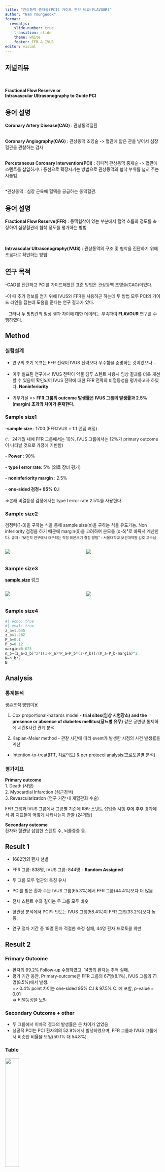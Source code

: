 ```yaml
---
title: "관상동맥 중재술(PCI) 가이드 전략 비교(FLAVOUR)"
author: "Nam YoungWook"
format: 
  revealjs:
    slide-number: true
    transition: slide
    theme: white
    footer: FFR & IVUS
editor: visual
---
```


## 저널리뷰

<br><br> **Fractional Flow Reserve or**<br> **Intravascular Ultrasonography to Guide PCI**

## 용어 설명

**Coronary Artery Disease(CAD)** : 관상동맥질환 <br> <br>

**Coronary Angiography(CAG)** : 관상동맥 조영술 -\> 혈관에 얇은 관을 넣어서 심장혈관을 관찰하는 검사 <br> <br>

**Percutaneous Coronary Intervention(PCI)** : 경피적 관상동맥 중재술 -\> 혈관에 스텐트를 삽입하거나 풍선으로 확장시키는 방법으로 관상동맥의 협착 부위를 넓혀 주는 시술법 <br><br>

\*관상동맥 : 심장 근육에 혈액을 공급하는 동맥혈관.

## 용어 설명

**Fractional Flow Reserve(FFR)** : 동맥협착이 있는 부분에서 혈액 흐름의 정도를 측정하여 심장혈관의 협착 정도를 평가하는 방법

<br> <br> **Intrvascular Ultrasonography(IVUS)** : 관상동맥의 구조 및 협착을 진단하기 위해 초음파로 확인하는 방법

## 연구 목적

-CAD를 진단하고 PCI를 가이드해왔던 표준 방법은 관상동맥 조영술(CAG)이었다. <br><br> -이 때 추가 정보를 얻기 위해 IVUS와 FFR을 사용하곤 하는데 두 방법 모두 PCI의 가이드 라인을 잡는데 도움을 준다는 연구 결과가 있다. <br><br> - 그러나 두 방법간의 임상 결과 차이에 대한 데이터는 부족하여 **FLAVOUR** 연구를 수행하였다.

## Method {.smaller}

::: panel-tabset
### 실험설계

- 연구의 초기 목표는 FFR 전략이 IVUS 전략보다 우수함을 증명하는 것이었으나... <br> <br>
- 이후 발표된 연구에서 IVUS 전략이 약물 침투 스텐트 사용시 임상 결과를 더욱 개선할 수 있음이 확인되어 IVUS 전략에 대한 FFR 전략의 비열등성을 평가하고자 하였다. **Noninferiority** <br><br>
- 귀무가설 =\> **FFR 그룹의 outcome 발생률은 IVUS 그룹의 발생률과 2.5%(margin) 초과의 차이가 존재한다.**

### Sample size1

\-**sample size** : 1700 (FFR:IVUS = 1:1 랜덤 배정) <br>

(∵ 24개월 내에 FFR 그룹에서는 10%, IVUS 그룹에서는 12%가 primary outcome이 나타날 것으로 가정에 기반함)<br><br> - **Power** : 90% <br><br> - **type I error rate**: 5% (의료 장비 평가) <br><br> - **noninferiority margin** : 2.5% <br><br> - **one-sided 검정+ 95% C.I** <br><br> =\>본래 비열등성 검정에서는 type I error rate 2.5%을 사용한다.

### Sample size2

검정력(1-β)을 구하는 식을 통해 sample size(n)을 구하는 식을 유도가능. Non inferiority 검정을 하기 때문에 margin(δ)을 고려하여 분모를 (d-δ)²로 바꿔서 계산한다. 
<small>출처 : "보건학 연구에서 요구되는 적정 표본크기 결정 방법" - 서울대학교 보건대학원 김호 교수님</small>

::: columns
::: {.column width="50%"}
![](https://user-images.githubusercontent.com/87808247/254565043-d96a2252-a623-4351-8913-a759a00a77fe.png)
:::

::: {.column width="50%"}
![](https://user-images.githubusercontent.com/87808247/254565048-669cf062-6d24-4e87-95fb-0d1e35e99e34.png)
:::
:::

### Sample size3

[**sample size**](http://powerandsamplesize.com/Calculators/) 링크

::: columns
::: {.column width="50%"}
![](https://user-images.githubusercontent.com/87808247/254501012-80ae107d-2cb3-4858-a0a1-5c5d08dff178.png)
:::

::: {.column width="50%"}
![](https://user-images.githubusercontent.com/87808247/254568603-ead167cf-d5e1-4c09-ae30-beb3cc929bfe.png)
:::
:::

### Sample size4

```r
#| echo: true
#| eval: true
z_a=1.645
z_b=1.282
P_a=0.1
P_b=0.12
margin=0.025
n_b=(z_a+z_b)^2*((1-P_a)*P_a+P_b*(1-P_b))/(P_a-P_b-margin)^2
N=n_b*2
N
```
:::

## Analysis {.smaller}

::: panel-tabset
### 통계분석

생존분석 방법이용

1.  Cox proportional-hazards model - **trial sites(임상 시험장소) and the presence or absence of diabetes mellitus(당뇨병 유무)** 같은 공변량 통제하에 시간&사건 관계 분석 <br>

2.  Kaplan-Meier method - 관찰 시간에 따라 event가 발생한 시점의 사건 발생률을 계산


- Intention-to-treat(ITT, 치료의도) & per protocol analysis(프로토콜별 분석) 

### 평가지표

**Primary outcome**<br> 1. Death (사망)<br> 2. Myocardial Infarction (심근경색)<br> 3. Revascularization (연구 기간 내 재혈관화 수술)<br>

FFR 그룹과 IVUS 그룹에서 그룹별 기준에 따라 스텐트 삽입술 시행 후에 추후 경과에서 위 지표들이 어떻게 나타나는지 관찰 (24개월)

**Secondary outcome**<br> 환자와 혈관당 삽입한 스텐트 수, 뇌졸증증 등..
:::

## Result 1 {.smaller}

-   1682명의 환자 선별<br>

-   FFR 그룹: 838명, IVUS 그룹: 844명 - **Random Assigned**<br>

-   두 그룹 모두 혈관의 특징 유사<br>

-   PCI를 받은 환자 수는 IVUS 그룹(65.3%)에서 FFR 그룹(44.4%)보다 더 많음<br>

-   전체 스텐트 수와 길이는 두 그룹 모두 비슷 <br>

-   혈관당 분석에서 PCI의 빈도는 IVUS 그룹(58.4%)이 FFR 그룹(33.2%)보다 높음.<br>

-   연구 절차 기간 중 19명 환자 적절한 측정 실패, 44명 환자 프로토콜 위반

## Result 2 {.smaller .scrollable}

::: panel-tabset
### Frimary Outcome

-   환자의 99.2% Follow-up 수행하였고, 14명의 환자는 추적 실패.
-   평가 기간 동안, Primary-outcome은 FFR 그룹의 67명(8.1%), IVUS 그룹의 71명(8.5%)에서 발생.<br> =\> 0.4% point 차이는 one-sided 95% C.I & 97.5% C.I에 포함, p-value = 0.01<br>
    => 비열등성을 보임

### Secondary Outcome + other

-   두 그룹에서 이차적 결과의 발생률은 큰 차이가 없었음<br>
-   성공적 PCI는 PCI 환자의의 52.9%에서 발생하였으며, FFR 그룹과 IVUS 그룹에서 비슷한 비율을 보임(50.1% 대 54.8%).

### Table

![](https://user-images.githubusercontent.com/87808247/254593824-7fc0ee91-6370-48a2-b4e9-f5fba13c245a.png){width="90%," height="30%"}
:::

## Conclusion {.smaller .scrollable}

::: panel-tabset
### 결론

-   CAD환자들에서 FFR 가이드 사용은 Primary Outcome 측면에서 IVUS 가이드에 비해 비열등성을 보인다는 것을 확인함.
-   IVUS 그룹에 비해 FFR 그룹에서 대상 혈관 PCI의 발생률이 낮았고, 이로 인해 스텐트의 삽입이 덜 이루어짐. <br>BUT, 환자 임상보고 결과는 두 그룹에서 비슷하게 확인.

### 한계

-   CAD 환자 중에서도 해부학적으로 복잡성이 낮은 환자들을 선별함<br> =\> 고위험 환자에게 적용 어려움
-   수술하는 의사들은 연구 그룹 배정을 알고있음.
-   비아시아인들은 연구에 포함되지 않음...등등

### Figure

![](https://user-images.githubusercontent.com/87808247/254600402-30a9fc72-9dbe-42ce-9df6-e2d96e4837ea.png)
:::

